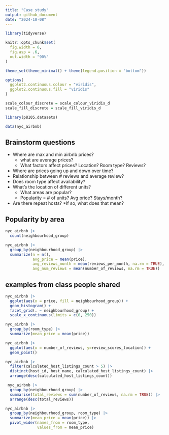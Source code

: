 ```yaml
---
title: "Case study"
output: github_document
date: "2024-10-08"
---
```


```r
library(tidyverse)

knitr::opts_chunk$set(
  fig.width = 6,
  fig.asp = .6,
  out.width = "90%"
)

theme_set(theme_minimal() + theme(legend.position = "bottom"))

options(
  ggplot2.continuous.colour = "viridis",
  ggplot2.continuous.fill = "viridis"
)

scale_colour_discrete = scale_colour_viridis_d
scale_fill_discrete = scale_fill_viridis_d
```

```r
library(p8105.datasets)

data(nyc_airbnb)
```

## Brainstorm questions

* Where are max and min airbnb prices?
  * what are average prices?
  * What factors affect prices? Location? Room type? Reviews?
* Where are prices going up and down over time?
* Relationship between # reviews and average review?
* Does room type affect availability?
* What's the location of different units?
  * What areas are popular?
  * Popularity = # of units? Avg price? Stays/month?
* Are there repeat hosts?
  *If so, what does that mean?
  
## Popularity by area
```r
nyc_airbnb |>
  count(neighbourhood_group)

nyc_airbnb |>
  group_by(neighbourhood_group) |>
  summarize(n = n(),
            avg_price = mean(price),
            avg_reviews_month = mean(reviews_per_month, na.rm = TRUE),
            avg_num_reviews = mean(number_of_reviews, na.rm = TRUE)) 
```

## examples from class people shared
```r
nyc_airbnb |>
  ggplot(aes(x = price, fill = neighbourhood_group)) +
  geom_histogram() +
  facet_grid(. ~ neighbourhood_group) +
  scale_x_continuous(limits = c(0, 250))
```

```r
nyc_airbnb |>
  group_by(room_type) |>
  summarize(mean_price = mean(price))
```

```r
nyc_airbnb |>
  ggplot(aes(x = number_of_reviews, y=review_scores_location)) + 
  geom_point()
```

```r
nyc_airbnb |>
  filter(calculated_host_listings_count > 5) |>
  distinct(host_id, host_name, calculated_host_listings_count) |>
  arrange(desc(calculated_host_listings_count))
```

```r
 nyc_airbnb |>
  group_by(neighbourhood_group) |>
  summarise(total_reviews = sum(number_of_reviews, na.rm = TRUE)) |>
  arrange(desc(total_reviews))
```

```r
nyc_airbnb |>
  group_by(neighbourhood_group, room_type) |>
  summarize(mean_price = mean(price)) |>
  pivot_wider(names_from = room_type, 
              values_from = mean_price)
```

